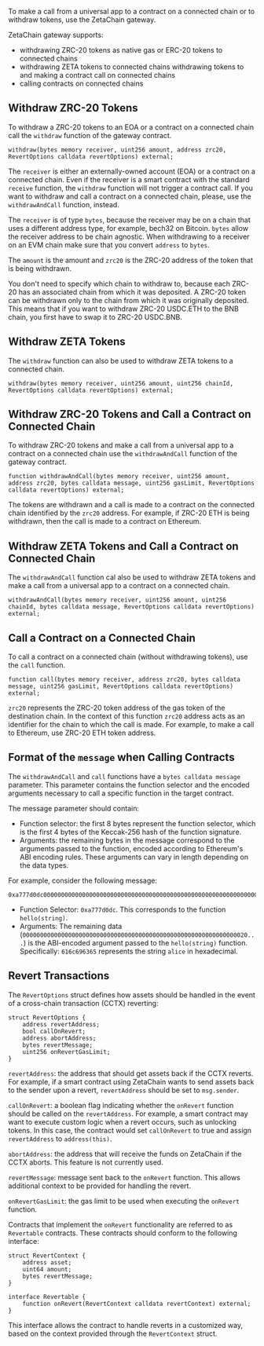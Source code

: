 To make a call from a universal app to a contract on a connected chain or to
withdraw tokens, use the ZetaChain gateway.

ZetaChain gateway supports:

- withdrawing ZRC-20 tokens as native gas or ERC-20 tokens to connected chains
- withdrawing ZETA tokens to connected chains
withdrawing tokens to and making a contract call on connected chains
- calling contracts on connected chains

## Withdraw ZRC-20 Tokens

To withdraw a ZRC-20 tokens to an EOA or a contract on a connected chain call
the `withdraw` function of the gateway contract.

```solidity
withdraw(bytes memory receiver, uint256 amount, address zrc20, RevertOptions calldata revertOptions) external;
```

The `receiver` is either an externally-owned account (EOA) or a contract on a
connected chain. Even if the receiver is a smart contract with the standard
`receive` function, the `withdraw` function will not trigger a contract call. If
you want to withdraw and call a contract on a connected chain, please, use the
`withdrawAndCall` function, instead.

The `receiver` is of type `bytes`, because the receiver may be on a chain that
uses a different address type, for example, bech32 on Bitcoin. `bytes` allow the
receiver address to be chain agnostic. When withdrawing to a receiver on an EVM
chain make sure that you convert `address` to `bytes`.

The `amount` is the amount and `zrc20` is the ZRC-20 address of the token that
is being withdrawn.

You don't need to specify which chain to withdraw to, because each ZRC-20 has an
associated chain from which it was deposited. A ZRC-20 token can be withdrawn
only to the chain from which it was originally deposited. This means that if you
want to withdraw ZRC-20 USDC.ETH to the BNB chain, you first have to swap it to
ZRC-20 USDC.BNB.

## Withdraw ZETA Tokens

The `withdraw` function can also be used to withdraw ZETA tokens to a connected
chain.

```
withdraw(bytes memory receiver, uint256 amount, uint256 chainId, RevertOptions calldata revertOptions) external;
```

## Withdraw ZRC-20 Tokens and Call a Contract on Connected Chain

To withdraw ZRC-20 tokens and make a call from a universal app to a contract on
a connected chain use the `withdrawAndCall` function of the gateway contract.

```solidity
function withdrawAndCall(bytes memory receiver, uint256 amount, address zrc20, bytes calldata message, uint256 gasLimit, RevertOptions calldata revertOptions) external;
```

The tokens are withdrawn and a call is made to a contract on the connected chain
identified by the `zrc20` address. For example, if ZRC-20 ETH is being
withdrawn, then the call is made to a contract on Ethereum.

## Withdraw ZETA Tokens and Call a Contract on Connected Chain

The `withdrawAndCall` function cal also be used to withdraw ZETA tokens and make
a call from a universal app to a contract on a connected chain.

```solidity
withdrawAndCall(bytes memory receiver, uint256 amount, uint256 chainId, bytes calldata message, RevertOptions calldata revertOptions) external;
```

## Call a Contract on a Connected Chain

To call a contract on a connected chain (without withdrawing tokens), use the
`call` function.

```solidity
function call(bytes memory receiver, address zrc20, bytes calldata message, uint256 gasLimit, RevertOptions calldata revertOptions) external;
```

`zrc20` represents the ZRC-20 token address of the gas token of the destination
chain. In the context of this function `zrc20` address acts as an identifier for
the chain to which the call is made. For example, to make a call to Ethereum,
use ZRC-20 ETH token address.

## Format of the `message` when Calling Contracts

The `withdrawAndCall` and `call` functions have a `bytes calldata message`
parameter. This parameter contains the function selector and the encoded
arguments necessary to call a specific function in the target contract.

The message parameter should contain:

- Function selector: the first 8 bytes represent the function selector, which is
  the first 4 bytes of the Keccak-256 hash of the function signature.
- Arguments: the remaining bytes in the message correspond to the arguments
  passed to the function, encoded according to Ethereum's ABI encoding rules.
  These arguments can vary in length depending on the data types.

For example, consider the following message:

```
0xa777d0dc00000000000000000000000000000000000000000000000000000000000000200000000000000000000000000000000000000000000000000000000000000005616c696365000000000000000000000000000000000000000000000000000000
```

- Function Selector: `0xa777d0dc`. This corresponds to the function
  `hello(string)`.
- Arguments: The remaining data
  (`0000000000000000000000000000000000000000000000000000000000000020...`) is the
  ABI-encoded argument passed to the `hello(string)` function. Specifically:
  `616c696365` represents the string `alice` in hexadecimal.

## Revert Transactions

The `RevertOptions` struct defines how assets should be handled in the event of
a cross-chain transaction (CCTX) reverting:

```solidity
struct RevertOptions {
    address revertAddress;
    bool callOnRevert;
    address abortAddress;
    bytes revertMessage;
    uint256 onRevertGasLimit;
}
```

`revertAddress`: the address that should get assets back if the CCTX reverts.
For example, if a smart contract using ZetaChain wants to send assets back to
the sender upon a revert, `revertAddress` should be set to `msg.sender`.

`callOnRevert`: a boolean flag indicating whether the `onRevert` function should
be called on the `revertAddress`. For example, a smart contract may want to
execute custom logic when a revert occurs, such as unlocking tokens. In this
case, the contract would set `callOnRevert` to true and assign `revertAddress`
to `address(this)`.

`abortAddress`: the address that will receive the funds on ZetaChain if the CCTX
aborts. This feature is not currently used.

`revertMessage`: message sent back to the `onRevert` function. This allows
additional context to be provided for handling the revert.

`onRevertGasLimit`: the gas limit to be used when executing the `onRevert`
function.

Contracts that implement the `onRevert` functionality are referred to as
`Revertable` contracts. These contracts should conform to the following
interface:

```solidity
struct RevertContext {
    address asset;
    uint64 amount;
    bytes revertMessage;
}

interface Revertable {
    function onRevert(RevertContext calldata revertContext) external;
}
```

This interface allows the contract to handle reverts in a customized way, based
on the context provided through the `RevertContext` struct.
